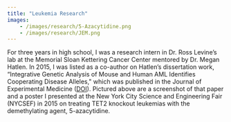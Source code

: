 ```yaml
---
title: "Leukemia Research"
images: 
    - /images/research/5-Azacytidine.png
    - /images/research/JEM.png
---
```


For three years in high school, I was a research intern in Dr. Ross Levine’s lab at the Memorial Sloan Kettering Cancer Center mentored by Dr. Megan Hatlen. In 2015, I was listed as a co-author on Hatlen’s dissertation work, “Integrative Genetic Analysis of Mouse and Human AML Identifies Cooperating Disease Alleles," which was published in the Journal of Experimental Medicine ([DOI](http://dx.doi.org/10.1084/jem.20150524)). Pictured above are a screenshot of that paper and a poster I presented at the New York City Science and Engineering Fair (NYCSEF) in 2015 on treating TET2 knockout leukemias with the demethylating agent, 5-azacytidine. 
